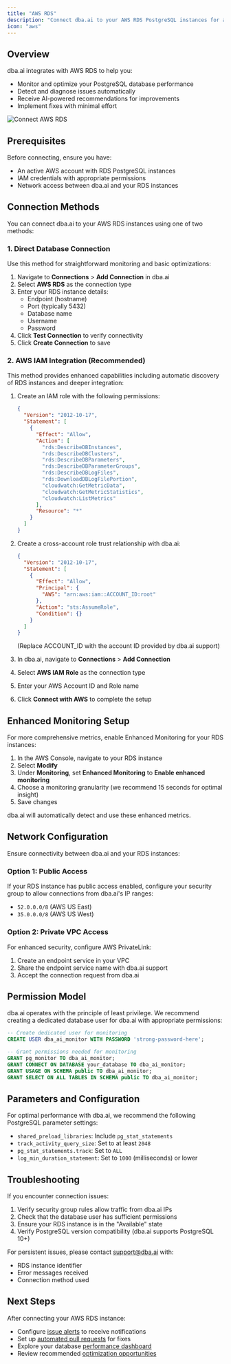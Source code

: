 ```yaml
---
title: "AWS RDS"
description: "Connect dba.ai to your AWS RDS PostgreSQL instances for automated monitoring, optimization, and issue resolution."
icon: "aws"
---
```


## Overview

dba.ai integrates with AWS RDS to help you:

- Monitor and optimize your PostgreSQL database performance
- Detect and diagnose issues automatically
- Receive AI-powered recommendations for improvements
- Implement fixes with minimal effort

<Frame>
  <img
    src="/images/connect_aws_rds.png"
    alt="Connect AWS RDS"
    style={{ borderRadius: "0.5rem" }}
  />
</Frame>

## Prerequisites

Before connecting, ensure you have:

- An active AWS account with RDS PostgreSQL instances
- IAM credentials with appropriate permissions
- Network access between dba.ai and your RDS instances

## Connection Methods

You can connect dba.ai to your AWS RDS instances using one of two methods:

### 1. Direct Database Connection

Use this method for straightforward monitoring and basic optimizations:

1. Navigate to **Connections** > **Add Connection** in dba.ai
2. Select **AWS RDS** as the connection type
3. Enter your RDS instance details:
   - Endpoint (hostname)
   - Port (typically 5432)
   - Database name
   - Username
   - Password
4. Click **Test Connection** to verify connectivity
5. Click **Create Connection** to save

### 2. AWS IAM Integration (Recommended)

This method provides enhanced capabilities including automatic discovery of RDS instances and deeper integration:

1. Create an IAM role with the following permissions:

   ```json
   {
     "Version": "2012-10-17",
     "Statement": [
       {
         "Effect": "Allow",
         "Action": [
           "rds:DescribeDBInstances",
           "rds:DescribeDBClusters",
           "rds:DescribeDBParameters",
           "rds:DescribeDBParameterGroups",
           "rds:DescribeDBLogFiles",
           "rds:DownloadDBLogFilePortion",
           "cloudwatch:GetMetricData",
           "cloudwatch:GetMetricStatistics",
           "cloudwatch:ListMetrics"
         ],
         "Resource": "*"
       }
     ]
   }
   ```

2. Create a cross-account role trust relationship with dba.ai:

   ```json
   {
     "Version": "2012-10-17",
     "Statement": [
       {
         "Effect": "Allow",
         "Principal": {
           "AWS": "arn:aws:iam::ACCOUNT_ID:root"
         },
         "Action": "sts:AssumeRole",
         "Condition": {}
       }
     ]
   }
   ```

   (Replace ACCOUNT_ID with the account ID provided by dba.ai support)

3. In dba.ai, navigate to **Connections** > **Add Connection**
4. Select **AWS IAM Role** as the connection type
5. Enter your AWS Account ID and Role name
6. Click **Connect with AWS** to complete the setup

## Enhanced Monitoring Setup

For more comprehensive metrics, enable Enhanced Monitoring for your RDS instances:

1. In the AWS Console, navigate to your RDS instance
2. Select **Modify**
3. Under **Monitoring**, set **Enhanced Monitoring** to **Enable enhanced monitoring**
4. Choose a monitoring granularity (we recommend 15 seconds for optimal insight)
5. Save changes

dba.ai will automatically detect and use these enhanced metrics.

## Network Configuration

Ensure connectivity between dba.ai and your RDS instances:

### Option 1: Public Access

If your RDS instance has public access enabled, configure your security group to allow connections from dba.ai's IP ranges:

- `52.0.0.0/8` (AWS US East)
- `35.0.0.0/8` (AWS US West)

### Option 2: Private VPC Access

For enhanced security, configure AWS PrivateLink:

1. Create an endpoint service in your VPC
2. Share the endpoint service name with dba.ai support
3. Accept the connection request from dba.ai

## Permission Model

dba.ai operates with the principle of least privilege. We recommend creating a dedicated database user for dba.ai with appropriate permissions:

```sql
-- Create dedicated user for monitoring
CREATE USER dba_ai_monitor WITH PASSWORD 'strong-password-here';

-- Grant permissions needed for monitoring
GRANT pg_monitor TO dba_ai_monitor;
GRANT CONNECT ON DATABASE your_database TO dba_ai_monitor;
GRANT USAGE ON SCHEMA public TO dba_ai_monitor;
GRANT SELECT ON ALL TABLES IN SCHEMA public TO dba_ai_monitor;
```

## Parameters and Configuration

For optimal performance with dba.ai, we recommend the following PostgreSQL parameter settings:

- `shared_preload_libraries`: Include `pg_stat_statements`
- `track_activity_query_size`: Set to at least `2048`
- `pg_stat_statements.track`: Set to `ALL`
- `log_min_duration_statement`: Set to `1000` (milliseconds) or lower

## Troubleshooting

If you encounter connection issues:

1. Verify security group rules allow traffic from dba.ai IPs
2. Check that the database user has sufficient permissions
3. Ensure your RDS instance is in the "Available" state
4. Verify PostgreSQL version compatibility (dba.ai supports PostgreSQL 10+)

For persistent issues, please contact support@dba.ai with:

- RDS instance identifier
- Error messages received
- Connection method used

## Next Steps

After connecting your AWS RDS instance:

- Configure [issue alerts](/solving/issues) to receive notifications
- Set up [automated pull requests](/solving/pull-requests) for fixes
- Explore your database [performance dashboard](/dashboard)
- Review recommended [optimization opportunities](/optimization)
